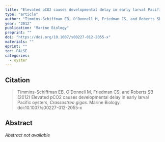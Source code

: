 ```yaml
---
title: "Elevated pCO2 causes developmental delay in early larval Pacific oysters, *Crassostrea gigas*"
type: "article"
author: "Timmins-Schiffman EB, O'Donnell M, Friedman CS, and Roberts SB"
year: "2012"
publication: "Marine Biology"
preprint: ""
doi: "https://doi.org/10.1007/s00227-012-2055-x"
materials: ""
eprint: ""
toc: FALSE
categories:
  - oyster
---
```


## Citation

> Timmins-Schiffman EB, O'Donnell M, Friedman CS, and Roberts SB (2012) Elevated pCO2 causes developmental delay in early larval Pacific oysters, *Crassostrea gigas*. Marine Biology. doi:10.1007/s00227-012-2055-x

## Abstract

*Abstract not available*
